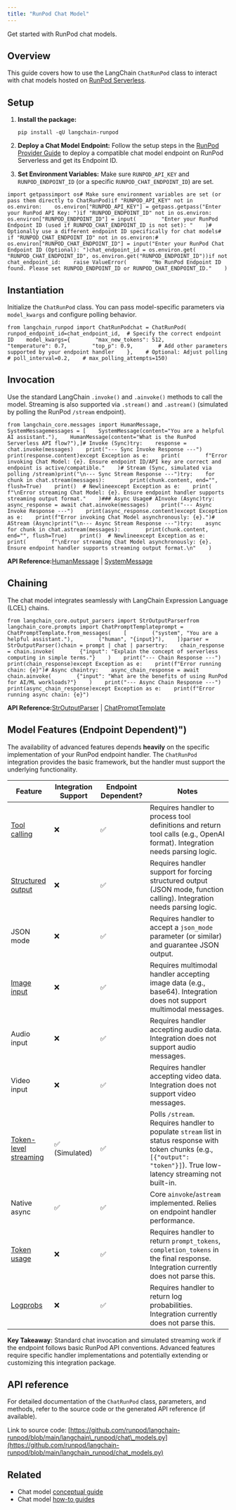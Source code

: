 ```yaml
---
title: "RunPod Chat Model"
---
```


Get started with RunPod chat models.

## Overview

This guide covers how to use the LangChain `ChatRunPod` class to interact with chat models hosted on [RunPod Serverless](https://www.runpod.io/serverless-gpu).

## Setup

1. **Install the package:**

   ```
   pip install -qU langchain-runpod
   ```

2. **Deploy a Chat Model Endpoint:** Follow the setup steps in the [RunPod Provider Guide](/oss/integrations/providers/runpod/#setup) to deploy a compatible chat model endpoint on RunPod Serverless and get its Endpoint ID.

3. **Set Environment Variables:** Make sure `RUNPOD_API_KEY` and `RUNPOD_ENDPOINT_ID` (or a specific `RUNPOD_CHAT_ENDPOINT_ID`) are set.

```
import getpassimport os# Make sure environment variables are set (or pass them directly to ChatRunPod)if "RUNPOD_API_KEY" not in os.environ:    os.environ["RUNPOD_API_KEY"] = getpass.getpass("Enter your RunPod API Key: ")if "RUNPOD_ENDPOINT_ID" not in os.environ:    os.environ["RUNPOD_ENDPOINT_ID"] = input(        "Enter your RunPod Endpoint ID (used if RUNPOD_CHAT_ENDPOINT_ID is not set): "    )# Optionally use a different endpoint ID specifically for chat models# if "RUNPOD_CHAT_ENDPOINT_ID" not in os.environ:#     os.environ["RUNPOD_CHAT_ENDPOINT_ID"] = input("Enter your RunPod Chat Endpoint ID (Optional): ")chat_endpoint_id = os.environ.get(    "RUNPOD_CHAT_ENDPOINT_ID", os.environ.get("RUNPOD_ENDPOINT_ID"))if not chat_endpoint_id:    raise ValueError(        "No RunPod Endpoint ID found. Please set RUNPOD_ENDPOINT_ID or RUNPOD_CHAT_ENDPOINT_ID."    )
```

## Instantiation

Initialize the `ChatRunPod` class. You can pass model-specific parameters via `model_kwargs` and configure polling behavior.

```
from langchain_runpod import ChatRunPodchat = ChatRunPod(    runpod_endpoint_id=chat_endpoint_id,  # Specify the correct endpoint ID    model_kwargs={        "max_new_tokens": 512,        "temperature": 0.7,        "top_p": 0.9,        # Add other parameters supported by your endpoint handler    },    # Optional: Adjust polling    # poll_interval=0.2,    # max_polling_attempts=150)
```

## Invocation

Use the standard LangChain `.invoke()` and `.ainvoke()` methods to call the model. Streaming is also supported via `.stream()` and `.astream()` (simulated by polling the RunPod `/stream` endpoint).

```
from langchain_core.messages import HumanMessage, SystemMessagemessages = [    SystemMessage(content="You are a helpful AI assistant."),    HumanMessage(content="What is the RunPod Serverless API flow?"),]# Invoke (Sync)try:    response = chat.invoke(messages)    print("--- Sync Invoke Response ---")    print(response.content)except Exception as e:    print(        f"Error invoking Chat Model: {e}. Ensure endpoint ID/API key are correct and endpoint is active/compatible."    )# Stream (Sync, simulated via polling /stream)print("\n--- Sync Stream Response ---")try:    for chunk in chat.stream(messages):        print(chunk.content, end="", flush=True)    print()  # Newlineexcept Exception as e:    print(        f"\nError streaming Chat Model: {e}. Ensure endpoint handler supports streaming output format."    )### Async Usage# AInvoke (Async)try:    async_response = await chat.ainvoke(messages)    print("--- Async Invoke Response ---")    print(async_response.content)except Exception as e:    print(f"Error invoking Chat Model asynchronously: {e}.")# AStream (Async)print("\n--- Async Stream Response ---")try:    async for chunk in chat.astream(messages):        print(chunk.content, end="", flush=True)    print()  # Newlineexcept Exception as e:    print(        f"\nError streaming Chat Model asynchronously: {e}. Ensure endpoint handler supports streaming output format.\n"    )
```

**API Reference:**[HumanMessage](https://python.langchain.com/api_reference/core/messages/langchain_core.messages.human.HumanMessage.html) | [SystemMessage](https://python.langchain.com/api_reference/core/messages/langchain_core.messages.system.SystemMessage.html)

## Chaining

The chat model integrates seamlessly with LangChain Expression Language (LCEL) chains.

```
from langchain_core.output_parsers import StrOutputParserfrom langchain_core.prompts import ChatPromptTemplateprompt = ChatPromptTemplate.from_messages(    [        ("system", "You are a helpful assistant."),        ("human", "{input}"),    ])parser = StrOutputParser()chain = prompt | chat | parsertry:    chain_response = chain.invoke(        {"input": "Explain the concept of serverless computing in simple terms."}    )    print("--- Chain Response ---")    print(chain_response)except Exception as e:    print(f"Error running chain: {e}")# Async chaintry:    async_chain_response = await chain.ainvoke(        {"input": "What are the benefits of using RunPod for AI/ML workloads?"}    )    print("--- Async Chain Response ---")    print(async_chain_response)except Exception as e:    print(f"Error running async chain: {e}")
```

**API Reference:**[StrOutputParser](https://python.langchain.com/api_reference/core/output_parsers/langchain_core.output_parsers.string.StrOutputParser.html) | [ChatPromptTemplate](https://python.langchain.com/api_reference/core/prompts/langchain_core.prompts.chat.ChatPromptTemplate.html)

## Model Features (Endpoint Dependent)")

The availability of advanced features depends **heavily** on the specific implementation of your RunPod endpoint handler. The `ChatRunPod` integration provides the basic framework, but the handler must support the underlying functionality.

| Feature                                                | Integration Support | Endpoint Dependent? | Notes                                                                                                                                                                      |
| ------------------------------------------------------ | ------------------- | ------------------- | -------------------------------------------------------------------------------------------------------------------------------------------------------------------------- |
| [Tool calling](/oss/how_to/tool_calling)             | ❌                   | ✅                   | Requires handler to process tool definitions and return tool calls (e.g., OpenAI format). Integration needs parsing logic.                                                 |
| [Structured output](/oss/how_to/structured_output)   | ❌                   | ✅                   | Requires handler support for forcing structured output (JSON mode, function calling). Integration needs parsing logic.                                                     |
| JSON mode                                              | ❌                   | ✅                   | Requires handler to accept a `json_mode` parameter (or similar) and guarantee JSON output.                                                                                 |
| [Image input](/oss/how_to/multimodal_inputs)         | ❌                   | ✅                   | Requires multimodal handler accepting image data (e.g., base64). Integration does not support multimodal messages.                                                         |
| Audio input                                            | ❌                   | ✅                   | Requires handler accepting audio data. Integration does not support audio messages.                                                                                        |
| Video input                                            | ❌                   | ✅                   | Requires handler accepting video data. Integration does not support video messages.                                                                                        |
| [Token-level streaming](/oss/how_to/chat_streaming)  | ✅ (Simulated)       | ✅                   | Polls `/stream`. Requires handler to populate `stream` list in status response with token chunks (e.g., `[{"output": "token"}]`). True low-latency streaming not built-in. |
| Native async                                           | ✅                   | ✅                   | Core `ainvoke`/`astream` implemented. Relies on endpoint handler performance.                                                                                              |
| [Token usage](/oss/how_to/chat_token_usage_tracking) | ❌                   | ✅                   | Requires handler to return `prompt_tokens`, `completion_tokens` in the final response. Integration currently does not parse this.                                          |
| [Logprobs](/oss/how_to/logprobs)                     | ❌                   | ✅                   | Requires handler to return log probabilities. Integration currently does not parse this.                                                                                   |

**Key Takeaway:** Standard chat invocation and simulated streaming work if the endpoint follows basic RunPod API conventions. Advanced features require specific handler implementations and potentially extending or customizing this integration package.

## API reference

For detailed documentation of the `ChatRunPod` class, parameters, and methods, refer to the source code or the generated API reference (if available).

Link to source code: [https://github.com/runpod/langchain-runpod/blob/main/langchain\_runpod/chat\_models.py](https://github.com/runpod/langchain-runpod/blob/main/langchain_runpod/chat_models.py)

## Related

* Chat model [conceptual guide](/oss/concepts/chat_models)
* Chat model [how-to guides](/oss/how_to/#chat-models)
